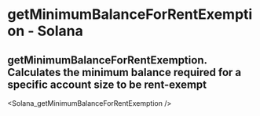 # getMinimumBalanceForRentExemption - Solana

## getMinimumBalanceForRentExemption. Calculates the minimum balance required for a specific account size to be rent-exempt


<Solana_getMinimumBalanceForRentExemption />
